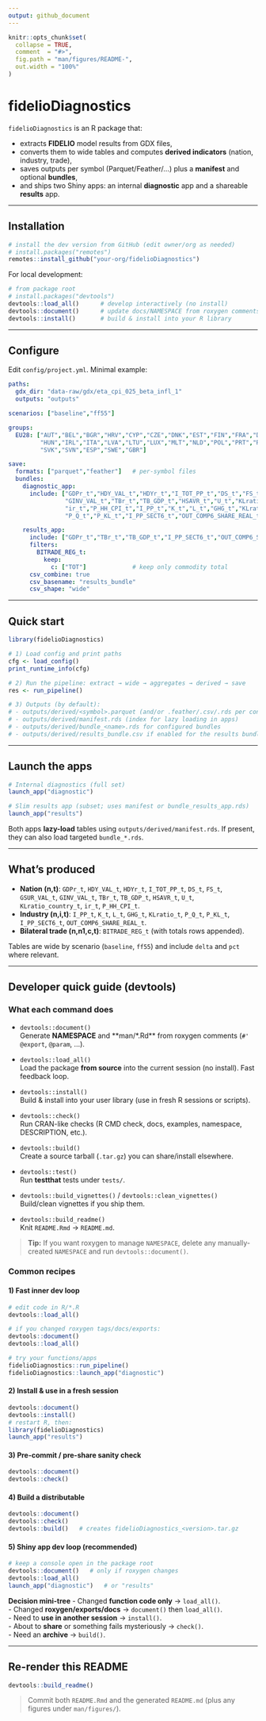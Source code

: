 ```yaml
---
output: github_document
---
```


<!-- README.md is generated from README.Rmd. Please edit that file -->

```r
knitr::opts_chunk$set(
  collapse = TRUE,
  comment  = "#>",
  fig.path = "man/figures/README-",
  out.width = "100%"
)
```

# fidelioDiagnostics

`fidelioDiagnostics` is an R package that:

- extracts **FIDELIO** model results from GDX files,
- converts them to wide tables and computes **derived indicators** (nation, industry, trade),
- saves outputs per symbol (Parquet/Feather/…) plus a **manifest** and optional **bundles**,
- and ships two Shiny apps: an internal **diagnostic** app and a shareable **results** app.

---

## Installation

```r
# install the dev version from GitHub (edit owner/org as needed)
# install.packages("remotes")
remotes::install_github("your-org/fidelioDiagnostics")
```

For local development:

```r
# from package root
# install.packages("devtools")
devtools::load_all()      # develop interactively (no install)
devtools::document()      # update docs/NAMESPACE from roxygen comments
devtools::install()       # build & install into your R library
```

---

## Configure

Edit `config/project.yml`. Minimal example:

```yaml
paths:
  gdx_dir: "data-raw/gdx/eta_cpi_025_beta_infl_1"
  outputs: "outputs"

scenarios: ["baseline","ff55"]

groups:
  EU28: ["AUT","BEL","BGR","HRV","CYP","CZE","DNK","EST","FIN","FRA","DEU","GRC",
         "HUN","IRL","ITA","LVA","LTU","LUX","MLT","NLD","POL","PRT","ROU",
         "SVK","SVN","ESP","SWE","GBR"]

save:
  formats: ["parquet","feather"]   # per-symbol files
  bundles:
    diagnostic_app:
      include: ["GDPr_t","HDY_VAL_t","HDYr_t","I_TOT_PP_t","DS_t","FS_t","GSUR_VAL_t",
                "GINV_VAL_t","TBr_t","TB_GDP_t","HSAVR_t","U_t","KLratio_country_t",
                "ir_t","P_HH_CPI_t","I_PP_t","K_t","L_t","GHG_t","KLratio_t",
                "P_Q_t","P_KL_t","I_PP_SECT6_t","OUT_COMP6_SHARE_REAL_t","BITRADE_REG_t"]

    results_app:
      include: ["GDPr_t","TBr_t","TB_GDP_t","I_PP_SECT6_t","OUT_COMP6_SHARE_REAL_t","BITRADE_REG_t"]
      filters:
        BITRADE_REG_t:
          keep:
            c: ["TOT"]             # keep only commodity total
      csv_combine: true
      csv_basename: "results_bundle"
      csv_shape: "wide"
```

---

## Quick start

```r
library(fidelioDiagnostics)

# 1) Load config and print paths
cfg <- load_config()
print_runtime_info(cfg)

# 2) Run the pipeline: extract → wide → aggregates → derived → save
res <- run_pipeline()

# 3) Outputs (by default):
# - outputs/derived/<symbol>.parquet (and/or .feather/.csv/.rds per config)
# - outputs/derived/manifest.rds (index for lazy loading in apps)
# - outputs/derived/bundle_<name>.rds for configured bundles
# - outputs/derived/results_bundle.csv if enabled for the results bundle
```

---

## Launch the apps

```r
# Internal diagnostics (full set)
launch_app("diagnostic")

# Slim results app (subset; uses manifest or bundle_results_app.rds)
launch_app("results")
```

Both apps **lazy-load** tables using `outputs/derived/manifest.rds`. If present, they can also load targeted `bundle_*.rds`.

---

## What’s produced

- **Nation (n,t)**: `GDPr_t`, `HDY_VAL_t`, `HDYr_t`, `I_TOT_PP_t`, `DS_t`, `FS_t`,
  `GSUR_VAL_t`, `GINV_VAL_t`, `TBr_t`, `TB_GDP_t`, `HSAVR_t`, `U_t`,
  `KLratio_country_t`, `ir_t`, `P_HH_CPI_t`.
- **Industry (n,i,t)**: `I_PP_t`, `K_t`, `L_t`, `GHG_t`, `KLratio_t`, `P_Q_t`,
  `P_KL_t`, `I_PP_SECT6_t`, `OUT_COMP6_SHARE_REAL_t`.
- **Bilateral trade (n,n1,c,t)**: `BITRADE_REG_t` (with totals rows appended).

Tables are wide by scenario (`baseline`, `ff55`) and include `delta` and `pct` where relevant.

---

## Developer quick guide (devtools)

### What each command does

- `devtools::document()`  
  Generate **NAMESPACE** and **man/*.Rd** from roxygen comments (`#' @export`, `@param`, …).

- `devtools::load_all()`  
  Load the package **from source** into the current session (no install). Fast feedback loop.

- `devtools::install()`  
  Build & install into your user library (use in fresh R sessions or scripts).

- `devtools::check()`  
  Run CRAN-like checks (R CMD check, docs, examples, namespace, DESCRIPTION, etc.).

- `devtools::build()`  
  Create a source tarball (`.tar.gz`) you can share/install elsewhere.

- `devtools::test()`  
  Run **testthat** tests under `tests/`.

- `devtools::build_vignettes()` / `devtools::clean_vignettes()`  
  Build/clean vignettes if you ship them.

- `devtools::build_readme()`  
  Knit `README.Rmd` → `README.md`.

> **Tip:** If you want roxygen to manage `NAMESPACE`, delete any manually-created `NAMESPACE` and run `devtools::document()`.

### Common recipes

#### 1) Fast inner dev loop
```r
# edit code in R/*.R
devtools::load_all()

# if you changed roxygen tags/docs/exports:
devtools::document()
devtools::load_all()

# try your functions/apps
fidelioDiagnostics::run_pipeline()
fidelioDiagnostics::launch_app("diagnostic")
```

#### 2) Install & use in a fresh session
```r
devtools::document()
devtools::install()
# restart R, then:
library(fidelioDiagnostics)
launch_app("results")
```

#### 3) Pre-commit / pre-share sanity check
```r
devtools::document()
devtools::check()
```

#### 4) Build a distributable
```r
devtools::document()
devtools::check()
devtools::build()   # creates fidelioDiagnostics_<version>.tar.gz
```

#### 5) Shiny app dev loop (recommended)
```r
# keep a console open in the package root
devtools::document()   # only if roxygen changes
devtools::load_all()
launch_app("diagnostic")   # or "results"
```

**Decision mini-tree**
- Changed **function code only** → `load_all()`.  
- Changed **roxygen/exports/docs** → `document()` then `load_all()`.  
- Need to **use in another session** → `install()`.  
- About to **share** or something fails mysteriously → `check()`.  
- Need an **archive** → `build()`.

---

## Re-render this README

```r
devtools::build_readme()
```

> Commit both `README.Rmd` and the generated `README.md` (plus any figures under `man/figures/`).
